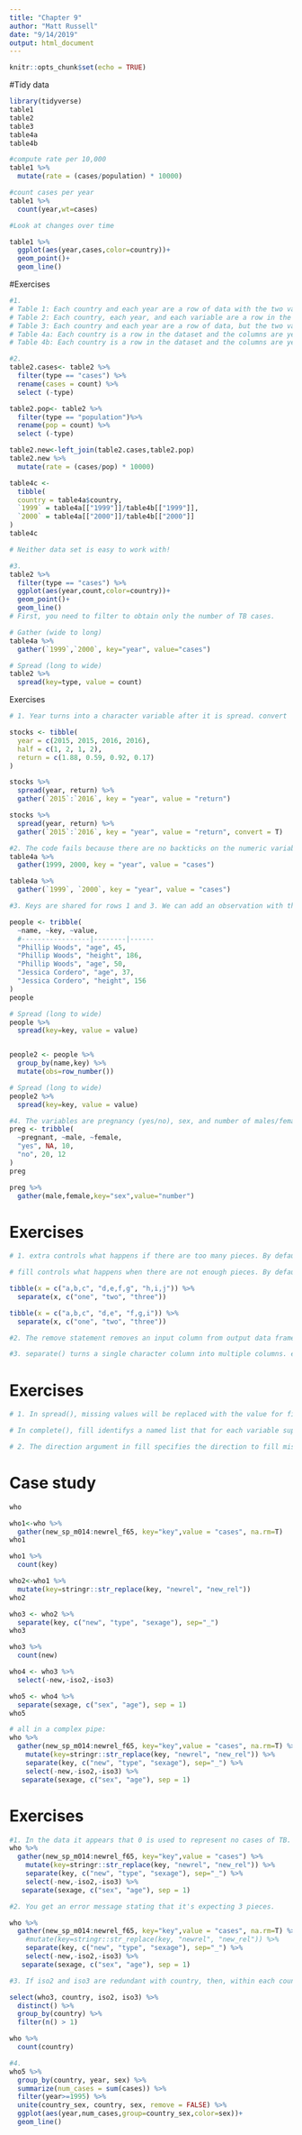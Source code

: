 ```yaml
---
title: "Chapter 9"
author: "Matt Russell"
date: "9/14/2019"
output: html_document
---
```


```r
knitr::opts_chunk$set(echo = TRUE)
```

#Tidy data

```r
library(tidyverse)
table1
table2
table3
table4a
table4b

#compute rate per 10,000
table1 %>%
  mutate(rate = (cases/population) * 10000)

#count cases per year
table1 %>%
  count(year,wt=cases)

#Look at changes over time

table1 %>%
  ggplot(aes(year,cases,color=country))+
  geom_point()+
  geom_line()

```
#Exercises

```r
#1.
# Table 1: Each country and each year are a row of data with the two values.
# Table 2: Each country, each year, and each variable are a row in the dataset.
# Table 3: Each country and each year are a row of data, but the two variables (cases and poulation) are combined in a single column in the dataset.
# Table 4a: Each country is a row in the dataset and the columns are year. Only the number of cases are shown. The population of the country is not shown.
# Table 4b: Each country is a row in the dataset and the columns are year. Only the population is shown. The number of cases in the country is not shown.

#2. 
table2.cases<- table2 %>%
  filter(type == "cases") %>%
  rename(cases = count) %>%
  select (-type)

table2.pop<- table2 %>%
  filter(type == "population")%>%
  rename(pop = count) %>%
  select (-type)

table2.new<-left_join(table2.cases,table2.pop)
table2.new %>%
  mutate(rate = (cases/pop) * 10000)

table4c <-
  tibble(
  country = table4a$country,
  `1999` = table4a[["1999"]]/table4b[["1999"]],
  `2000` = table4a[["2000"]]/table4b[["2000"]]
)
table4c

# Neither data set is easy to work with!

#3.
table2 %>%
  filter(type == "cases") %>%
  ggplot(aes(year,count,color=country))+
  geom_point()+
  geom_line()
# First, you need to filter to obtain only the number of TB cases.

```

```r
# Gather (wide to long)
table4a %>%
  gather(`1999`,`2000`, key="year", value="cases")

# Spread (long to wide)
table2 %>%
  spread(key=type, value = count)
```

Exercises
```r
# 1. Year turns into a character variable after it is spread. convert	= If TRUE will automatically run type.convert() on the key column.

stocks <- tibble(
  year = c(2015, 2015, 2016, 2016),
  half = c(1, 2, 1, 2),
  return = c(1.88, 0.59, 0.92, 0.17)
)

stocks %>%
  spread(year, return) %>%
  gather(`2015`:`2016`, key = "year", value = "return")

stocks %>%
  spread(year, return) %>%
  gather(`2015`:`2016`, key = "year", value = "return", convert = T)

#2. The code fails because there are no backticks on the numeric variable names.
table4a %>%
  gather(1999, 2000, key = "year", value = "cases")

table4a %>%
  gather(`1999`, `2000`, key = "year", value = "cases")

#3. Keys are shared for rows 1 and 3. We can add an observation with the row_number, grouped by the name and key.

people <- tribble(
  ~name, ~key, ~value,
  #-----------------|--------|------
  "Phillip Woods", "age", 45,
  "Phillip Woods", "height", 186,
  "Phillip Woods", "age", 50,
  "Jessica Cordero", "age", 37,
  "Jessica Cordero", "height", 156
)
people

# Spread (long to wide)
people %>%
  spread(key=key, value = value)


people2 <- people %>%
  group_by(name,key) %>%
  mutate(obs=row_number())

# Spread (long to wide)
people2 %>%
  spread(key=key, value = value)

#4. The variables are pregnancy (yes/no), sex, and number of males/females. We can gather it.
preg <- tribble(
  ~pregnant, ~male, ~female,
  "yes", NA, 10,
  "no", 20, 12
)
preg

preg %>%
  gather(male,female,key="sex",value="number")

```

# Exercises
```r
# 1. extra controls what happens if there are too many pieces. By default it gives you a warning and drops extra values.

# fill controls what happens when there are not enough pieces. By default it gives you a warning and fills it with NA.

tibble(x = c("a,b,c", "d,e,f,g", "h,i,j")) %>%
  separate(x, c("one", "two", "three"))

tibble(x = c("a,b,c", "d,e", "f,g,i")) %>%
  separate(x, c("one", "two", "three"))

#2. The remove statement removes an input column from output data frame. We would set it to FALSE if we wanted to create a new variable, but keep the old one.

#3. separate() turns a single character column into multiple columns. extract() turns each group into a new column.
```

# Exercises
```r
# 1. In spread(), missing values will be replaced with the value for fill. Note that there are two types of missingness in the input: explicit missing values (i.e. NA), and implicit missings, rows that simply aren't present. Both types of missing value will be replaced by fill.

# In complete(), fill identifys a named list that for each variable supplies a single value to use instead of NA for missing combinations.

# 2. The direction argument in fill specifies the direction to fill missing values. Default is "down", can also be "up".

```

# Case study
```r
who

who1<-who %>%
  gather(new_sp_m014:newrel_f65, key="key",value = "cases", na.rm=T)
who1

who1 %>%
  count(key)

who2<-who1 %>%
  mutate(key=stringr::str_replace(key, "newrel", "new_rel"))
who2

who3 <- who2 %>%
  separate(key, c("new", "type", "sexage"), sep="_")
who3

who3 %>%
  count(new)

who4 <- who3 %>%
  select(-new,-iso2,-iso3)

who5 <- who4 %>%
  separate(sexage, c("sex", "age"), sep = 1)
who5

# all in a complex pipe:
who %>%
  gather(new_sp_m014:newrel_f65, key="key",value = "cases", na.rm=T) %>%
    mutate(key=stringr::str_replace(key, "newrel", "new_rel")) %>%
    separate(key, c("new", "type", "sexage"), sep="_") %>% 
    select(-new,-iso2,-iso3) %>% 
   separate(sexage, c("sex", "age"), sep = 1)

```

# Exercises
```r
#1. In the data it appears that 0 is used to represent no cases of TB. Explicit missing values (NAs) are used to represent missing data for (country, year) combinations in which the country existed in that year. Implicit missing values are used to represent missing data because a country did not exist in that year.
who %>%
  gather(new_sp_m014:newrel_f65, key="key",value = "cases") %>%
    mutate(key=stringr::str_replace(key, "newrel", "new_rel")) %>%
    separate(key, c("new", "type", "sexage"), sep="_") %>% 
    select(-new,-iso2,-iso3) %>% 
   separate(sexage, c("sex", "age"), sep = 1)

#2. You get an error message stating that it's expecting 3 pieces.

who %>%
  gather(new_sp_m014:newrel_f65, key="key",value = "cases", na.rm=T) %>%
    #mutate(key=stringr::str_replace(key, "newrel", "new_rel")) %>%
    separate(key, c("new", "type", "sexage"), sep="_") %>% 
    select(-new,-iso2,-iso3) %>% 
   separate(sexage, c("sex", "age"), sep = 1)

#3. If iso2 and iso3 are redundant with country, then, within each country, there should only be one distinct combination of iso2 and iso3 values, which is the case.

select(who3, country, iso2, iso3) %>%
  distinct() %>%
  group_by(country) %>%
  filter(n() > 1)

who %>% 
  count(country)

#4.
who5 %>% 
  group_by(country, year, sex) %>% 
  summarize(num_cases = sum(cases)) %>% 
  filter(year>=1995) %>% 
  unite(country_sex, country, sex, remove = FALSE) %>%
  ggplot(aes(year,num_cases,group=country_sex,color=sex))+
  geom_line()

```

